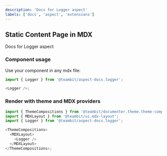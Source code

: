 ```yaml
---
description: 'Docs for Logger aspect'
labels: ['docs', 'aspect', 'extensions']
---
```



## Static Content Page in MDX

Docs for Logger aspect

### Component usage

Use your component in any mdx file:

```js
import { Logger } from '@teambit/aspect-docs.logger';

<Logger />;
```

### Render with theme and MDX providers

```js
import { ThemeCompositions } from '@teambit/documenter.theme.theme-compositions';
import { MDXLayout } from '@teambit/ui.mdx-layout';
import { Logger } from '@teambit/aspect-docs.logger';

<ThemeCompositions>
  <MDXLayout>
    <Logger />
  </MDXLayout>
</ThemeCompositions>;
```
